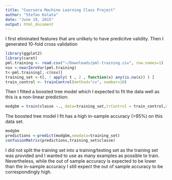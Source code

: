 ```yaml
---
title: "Coursera Machine Learning Class Project"
author: "Stefan Kolata"
date: "June 19, 2015"
output: html_document
---
```


I first eliminated features that are unlikely to have predicitve validity. Then I generated 10-fold cross validation

```r
library(ggplot2)
library(caret)
pml.training <- read.csv("~/Downloads/pml-training.csv", row.names=1)
nsv <-nearZeroVar(pml.training)
t<-pml.training[,-c(nsv)]
training_set <-t[, ! apply( t , 2 , function(x) any(is.na(x)) ) ]
train_control <- trainControl(method="cv", number=10)
```

Then I fitted a boosted tree model which I expected to fit the data well as this is a non-linear prediction:

```r
modgbm = train(classe ~., data=training_set,trControl = train_control,method="gbm", verbose = FALSE)
```

The boosted tree model I fit has a high in-sample accuracy (>95%) on this data set. 
```r
modgbm
predictions <-predict(modgbm,newdata=training_set)
confusionMatrix(predictions,training_set$classe)
```
I did not split the training set into a training/testing set as the training set was provided and I wanted to use as many examples as possible to train. Nevertheless, while the out of sample accuracy is expected to be lower than the in-sample accuracy I still expect the out of sample accuracy to be correspondingly high. 
